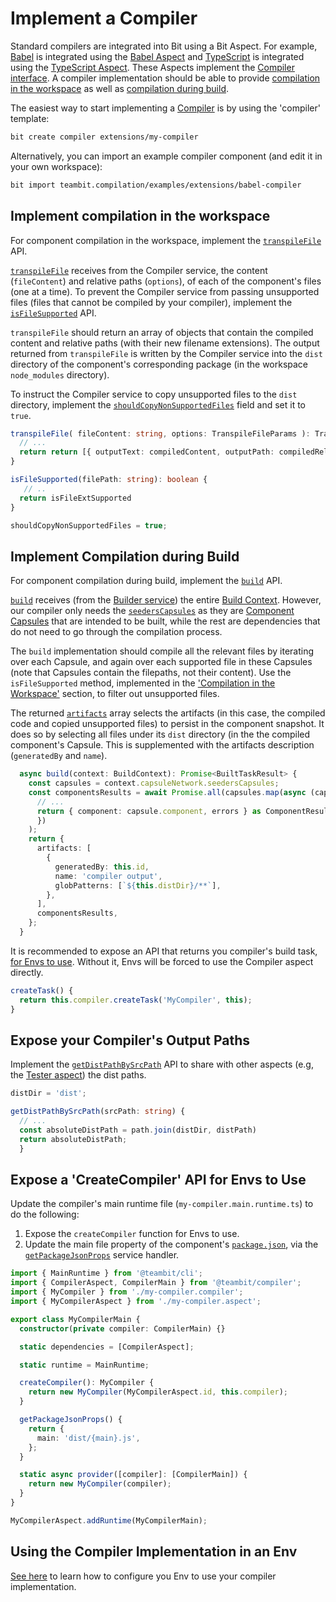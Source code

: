 # Implement a Compiler

Standard compilers are integrated into Bit using a Bit Aspect. For example, [Babel](https://babeljs.io/) is integrated using the [Babel Aspect](https://bit.dev/teambit/compilation/babel) and [TypeScript](https://www.typescriptlang.org/) is integrated using the [TypeScript Aspect](https://bit.dev/teambit/typescript/typescript).
These Aspects implement the [Compiler interface](https://bit.dev/teambit/compilation/compiler/~code/types.ts). A compiler implementation should be able to provide [compilation in the workspace](/dev-services/compiler/compiling-during-development) as well as [compilation during build](/dev-services/compiler/compiling-during-build).

The easiest way to start implementing a [Compiler](/dev-services/compiler/compiler-overview) is by using the 'compiler' template:

```bash title="Create a new Aspect component"
bit create compiler extensions/my-compiler
```

Alternatively, you can import an example compiler component (and edit it in your own workspace):

```bash
bit import teambit.compilation/examples/extensions/babel-compiler
```

## Implement compilation in the workspace

For component compilation in the workspace, implement the [`transpileFile`](/dev-services/compiler/compiler-api#transpilefile) API.

[`transpileFile`](/dev-services/compiler/compiler-api#transpilefile) receives from the Compiler service, the content (`fileContent`) and relative paths (`options`), of each of the component's files (one at a time).
To prevent the Compiler service from passing unsupported files (files that cannot be compiled by your compiler), implement the [`isFileSupported`](/dev-services/compiler/compiler-api#isfilesupported) API.

`transpileFile` should return an array of objects that contain the compiled content and relative paths (with their new filename extensions).
The output returned from `transpileFile` is written by the Compiler service into the `dist` directory of the component's corresponding package (in the workspace `node_modules` directory).

To instruct the Compiler service to copy unsupported files to the `dist` directory, implement the [`shouldCopyNonSupportedFiles`](</dev-services/compiler/compiler-api#shouldcopynonsupportedfiles-(optional)>) field and set it to `true`.

```ts
transpileFile( fileContent: string, options: TranspileFileParams ): TranspileFileOutput {
  // ...
  return return [{ outputText: compiledContent, outputPath: compiledRelPath }];
}

isFileSupported(filePath: string): boolean {
   // ..
  return isFileExtSupported
}

shouldCopyNonSupportedFiles = true;
```

## Implement Compilation during Build

For component compilation during build, implement the [`build`](/dev-services/compiler/compiler-api#build) API.

[`build`](/dev-services/compiler/compiler-api#transpilefilei) receives (from the [Builder service](/dev-services/builder/builder-overview)) the entire [Build Context](/dev-services/builder/implement-build-task#buildcontext).
However, our compiler only needs the [`seedersCapsules`](/dev-services/builder/implement-build-task#capsulenetwork) as they are [Component Capsules](/components/structure/component-capsules) that are intended to be built, while the rest are dependencies that do not need to go through the compilation process.

The `build` implementation should compile all the relevant files by iterating over each Capsule, and again over each supported file in these Capsules (note that Capsules contain the filepaths, not their content). Use the `isFileSupported` method, implemented in the ['Compilation in the Workspace'](#implement-compilation-in-the-workspace) section, to filter out unsupported files.

The returned [`artifacts`](/dev-services/builder/build-artifacts) array selects the artifacts (in this case, the compiled code and copied unsupported files) to persist in the component snapshot. It does so by selecting all files under its `dist` directory (in the the compiled component's Capsule.
This is supplemented with the artifacts description (`generatedBy` and `name`).

```ts
  async build(context: BuildContext): Promise<BuiltTaskResult> {
    const capsules = context.capsuleNetwork.seedersCapsules;
    const componentsResults = await Promise.all(capsules.map(async (capsule) => {
      // ...
      return { component: capsule.component, errors } as ComponentResult;
      })
    );
    return {
      artifacts: [
        {
          generatedBy: this.id,
          name: 'compiler output',
          globPatterns: [`${this.distDir}/**`],
        },
      ],
      componentsResults,
    };
  }
```

It is recommended to expose an API that returns you compiler's build task, [for Envs to use](/dev-services/compiler/using-a-compiler). Without it, Envs will be forced to use the Compiler aspect directly.

```ts
createTask() {
  return this.compiler.createTask('MyCompiler', this);
}
```

## Expose your Compiler's Output Paths

Implement the [`getDistPathBySrcPath`](/dev-services/compiler/compiler-api#getdistpathbysrcpath) API to share with other aspects (e.g, the [Tester aspect](/dev-services/tester/testing-during-build)) the dist paths.

```ts
distDir = 'dist';

getDistPathBySrcPath(srcPath: string) {
  // ...
  const absoluteDistPath = path.join(distDir, distPath)
  return absoluteDistPath;
  }
```

## Expose a 'CreateCompiler' API for Envs to Use

Update the compiler's main runtime file (`my-compiler.main.runtime.ts`) to do the following:

1. Expose the `createCompiler` function for Envs to use.
1. Update the main file property of the component's [`package.json`](/packages/package-json), via the [`getPackageJsonProps`](/packages/managing-package-json) service handler.

```ts
import { MainRuntime } from '@teambit/cli';
import { CompilerAspect, CompilerMain } from '@teambit/compiler';
import { MyCompiler } from './my-compiler.compiler';
import { MyCompilerAspect } from './my-compiler.aspect';

export class MyCompilerMain {
  constructor(private compiler: CompilerMain) {}

  static dependencies = [CompilerAspect];

  static runtime = MainRuntime;

  createCompiler(): MyCompiler {
    return new MyCompiler(MyCompilerAspect.id, this.compiler);
  }

  getPackageJsonProps() {
    return {
      main: 'dist/{main}.js',
    };
  }

  static async provider([compiler]: [CompilerMain]) {
    return new MyCompiler(compiler);
  }
}

MyCompilerAspect.addRuntime(MyCompilerMain);
```

## Using the Compiler Implementation in an Env

[See here](/dev-services/compiler/using-a-compiler) to learn how to configure you Env to use your compiler implementation.
